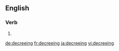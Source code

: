 ==English==

===Verb===
{{head|en|present participle}}

# {{present participle of|decree|lang=en|nocat=1}}

[[de:decreeing]]
[[fr:decreeing]]
[[ja:decreeing]]
[[vi:decreeing]]